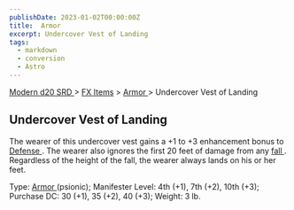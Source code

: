 ```yaml
---
publishDate: 2023-01-02T00:00:00Z
title:  Armor 
excerpt: Undercover Vest of Landing
tags:
  - markdown
  - conversion
  - Astro
---
```


[ Modern d20 SRD ](/#modernD20) > [ FX Items](modern-d20-srd-fx-items-index) > [ Armor ](modern-d20-srd-fx-items-armor) > Undercover Vest of Landing

##  Undercover Vest of Landing

The wearer of this undercover vest gains a +1 to +3 enhancement bonus to [Defense ](modern-d20-srd-combat-defense) . The wearer also ignores the first
20 feet of damage from any [ fall ](modern-d20-srd-environment-hazards-falling) . Regardless of the height of the fall, the wearer always lands on
his or her feet.

Type: [ Armor ](modern-d20-srd-fx-items-armor) (psionic); Manifester Level:
4th (+1), 7th (+2), 10th (+3); Purchase DC: 30 (+1), 35 (+2), 40 (+3); Weight:
3 lb.

